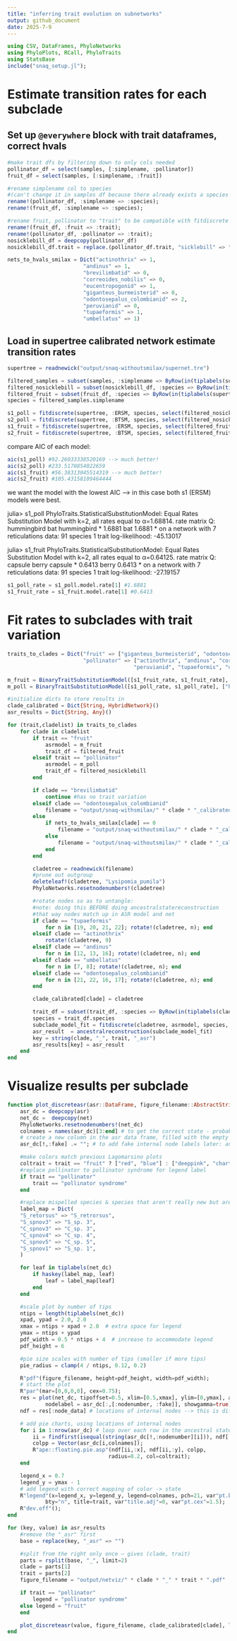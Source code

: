 ```yaml
---
title: "inferring trait evolution on subnetworks"
output: github_document
date: 2025-7-9
---
```


```julia
using CSV, DataFrames, PhyloNetworks
using PhyloPlots, RCall, PhyloTraits
using StatsBase
include("snaq_setup.jl");
```

# Estimate transition rates for each subclade

## Set up `@everywhere` block with trait dataframes, correct hvals
```julia
#make trait dfs by filtering down to only cols needed
pollinator_df = select(samples, [:simplename, :pollinator])
fruit_df = select(samples, [:simplename, :fruit])

#rename simplename col to species
#(can't change it in samples df because there already exists a species col)
rename!(pollinator_df, :simplename => :species);
rename!(fruit_df, :simplename => :species);

#rename fruit, pollinator to "trait" to be compatible with fitdiscrete
rename!(fruit_df, :fruit => :trait);
rename!(pollinator_df, :pollinator => :trait);
nosicklebill_df = deepcopy(pollinator_df)
nosicklebill_df.trait = replace.(pollinator_df.trait, "sicklebill" => "hummingbird")

nets_to_hvals_smilax = Dict("actinothrix" => 1, 
                        "andinus" => 1, 
                        "brevilimbatid" => 0,
                        "correoides_nobilis" => 0,
                        "eucentropogonid" => 1,
                        "giganteus_burmeisterid" => 0,
                        "odontosepalus_colombianid" => 2,
                        "peruvianid" => 0,
                        "tupaeformis" => 1,
                        "umbellatus" => 1)
```


## Load in supertree calibrated network estimate transition rates
```julia
supertree = readnewick("output/snaq-withoutsmilax/supernet.tre")

filtered_samples = subset(samples, :simplename => ByRow(in(tiplabels(supertree))))
filtered_nosicklebill = subset(nosicklebill_df, :species => ByRow(in(tiplabels(supertree))))
filtered_fruit = subset(fruit_df, :species => ByRow(in(tiplabels(supertree))))
species = filtered_samples.simplename

s1_poll = fitdiscrete(supertree, :ERSM, species, select(filtered_nosicklebill, :trait); optimizeQ=true)
s2_poll = fitdiscrete(supertree, :BTSM, species, select(filtered_nosicklebill, :trait); optimizeQ=true)
s1_fruit = fitdiscrete(supertree, :ERSM, species, select(filtered_fruit, :trait); optimizeQ=true)
s2_fruit = fitdiscrete(supertree, :BTSM, species, select(filtered_fruit, :trait); optimizeQ=true)
```

compare AIC of each model:
```julia
aic(s1_poll) #92.26033338520169 --> much better!
aic(s2_poll) #233.5170854022659
aic(s1_fruit) #56.38313045514319 --> much better!
aic(s2_fruit) #105.43158109464444
```

we want the model with the lowest AIC --> in this case both s1 (ERSM) models were best.

julia> s1_poll
PhyloTraits.StatisticalSubstitutionModel:
Equal Rates Substitution Model with k=2,
  all rates equal to α=1.68814.
  rate matrix Q:
       hummingbird     bat
  hummingbird       *  1.6881
       bat  1.6881       *
on a network with 7 reticulations
data:
  91 species
  1 trait
log-likelihood: -45.13017

julia> s1_fruit
PhyloTraits.StatisticalSubstitutionModel:
Equal Rates Substitution Model with k=2,
  all rates equal to α=0.64125.
  rate matrix Q:
           capsule   berry
   capsule       *  0.6413
     berry  0.6413       *
on a network with 7 reticulations
data:
  91 species
  1 trait
log-likelihood: -27.19157

```julia
s1_poll_rate = s1_poll.model.rate[1] #1.6881
s1_fruit_rate = s1_fruit.model.rate[1] #0.6413
```

# Fit rates to subclades with trait variation
```julia
traits_to_clades = Dict("fruit" => ["giganteus_burmeisterid", "odontosepalus_colombianid"], 
                        "pollinator" => ["actinothrix", "andinus", "correoides_nobilis", "giganteus_burmeisterid",
                                        "peruvianid", "tupaeformis", "umbellatus"])

m_fruit = BinaryTraitSubstitutionModel([s1_fruit_rate, s1_fruit_rate], ["berry", "capsule"]);
m_poll = BinaryTraitSubstitutionModel([s1_poll_rate, s1_poll_rate], ["hummingbird", "bat"]);

#initialize dicts to store results in
clade_calibrated = Dict{String, HybridNetwork}()
asr_results = Dict{String, Any}()

for (trait,cladelist) in traits_to_clades
    for clade in cladelist
        if trait == "fruit"
            asrmodel = m_fruit
            trait_df = filtered_fruit
        elseif trait == "pollinator"
            asrmodel = m_poll
            trait_df = filtered_nosicklebill
        end

        if clade == "brevilimbatid"
            continue #has no trait variation
        elseif clade == "odontosepalus_colombianid"
            filename = "output/snaq-withsmilax/" * clade * "_calibratednet.tre"
        else
            if nets_to_hvals_smilax[clade] == 0
                filename = "output/snaq-withoutsmilax/" * clade * "_calibratedtree.tre"
            else
                filename = "output/snaq-withoutsmilax/" * clade * "_calibratednet.tre"
            end
        end

        cladetree = readnewick(filename)
        #prune out outgroup
        deleteleaf!(cladetree, "Lysipomia_pumila")
        PhyloNetworks.resetnodenumbers!(cladetree)

        #rotate nodes so as to untangle:
        #note: doing this BEFORE doing ancestralstatereconstruction
        #that way nodes match up in ASR model and net
        if clade == "tupaeformis"
            for n in [19, 20, 21, 22]; rotate!(cladetree, n); end
        elseif clade == "actinothrix"
            rotate!(cladetree, 9)
        elseif clade == "andinus"
            for n in [12, 13, 16]; rotate!(cladetree, n); end
        elseif clade == "umbellatus"
            for n in [7, 8]; rotate!(cladetree, n); end
        elseif clade == "odontosepalus_colombianid"
            for n in [21, 22, 16, 17]; rotate!(cladetree, n); end
        end

        clade_calibrated[clade] = cladetree

        trait_df = subset(trait_df, :species => ByRow(in(tiplabels(cladetree))))
        species = trait_df.species
        subclade_model_fit = fitdiscrete(cladetree, asrmodel, species, select(trait_df, :trait))
        asr_result  = ancestralreconstruction(subclade_model_fit)
        key = string(clade, "_", trait, "_asr")
        asr_results[key] = asr_result
    end
end
```

# Visualize results per subclade

```julia
function plot_discreteasr(asr::DataFrame, figure_filename::AbstractString, net::HybridNetwork, trait::AbstractString)
    asr_dc = deepcopy(asr)
    net_dc =  deepcopy(net)
    PhyloNetworks.resetnodenumbers!(net_dc)
    colnames = names(asr_dc)[3:end] # to get the correct state - probability match
    # create a new column in the asr data frame, filled with the empty string ""
    asr_dc[!,:fake] .= ""; # to add fake internal node labels later: and extract their positions

    #make colors match previous Lagomarsino plots
    coltrait = trait == "fruit" ? ["red", "blue"] : ["deeppink", "chartreuse4"]
    #replace pollinator to pollinator syndrome for legend label
    if trait == "pollinator"
        trait == "pollinator syndrome"
    end

    #replace mispelled species & species that aren't really new but aren't id'ed
    label_map = Dict(
    "S_retorsus" => "S_retrorsus",
    "S_spnov3" => "S_sp. 3",
    "C_spnov3" => "C_sp. 3",
    "C_spnov4" => "C_sp. 4",
    "C_spnov5" => "C_sp. 5",
    "S_spnov1" => "S_sp. 1",
    )

    for leaf in tiplabels(net_dc)
        if haskey(label_map, leaf)
            leaf = label_map[leaf]
        end
    end

    #scale plot by number of tips
    ntips = length(tiplabels(net_dc))
    xpad, ypad = 2.0, 2.0
    xmax = ntips + xpad + 2.0  # extra space for legend
    ymax = ntips + ypad
    pdf_width = 0.5 * ntips + 4  # increase to accommodate legend
    pdf_height = 6

    #pie size scales with number of tips (smaller if more tips)
    pie_radius = clamp(4 / ntips, 0.12, 0.2)

    R"pdf"(figure_filename, height=pdf_height, width=pdf_width);
    # start the plot
    R"par"(mar=[0,0,0,0], cex=0.75);
    res = plot(net_dc, tipoffset=0.5, xlim=[0.5,xmax], ylim=[0,ymax], arrowlen=0.15,
            nodelabel = asr_dc[:,[:nodenumber, :fake]], showgamma=true);
    ndf = res[:node_data] # locations of internal nodes --> this is different depending on PhyloPlots version

    # add pie charts, using locations of internal nodes
    for i in 1:nrow(asr_dc) # loop over each row in the ancestral state reconstruction data frame
        ii = findfirst(isequal(string(asr_dc[!,:nodenumber][i])), ndf[!,:num]);
        colpp = Vector(asr_dc[i,colnames]);    
        R"ape::floating.pie.asp"(ndf[ii,:x], ndf[ii,:y], colpp,
                                radius=0.2, col=coltrait);
    end

    legend_x = 0.7
    legend_y = ymax - 1
    # add legend with correct mapping of color -> state
    R"legend"(x=legend_x, y=legend_y, legend=colnames, pch=21, var"pt.bg"=coltrait,
            bty="n", title=trait, var"title.adj"=0, var"pt.cex"=1.5);
    R"dev.off"();
end
```

```julia
for (key, value) in asr_results
    #remove the "_asr" first
    base = replace(key, "_asr" => "")

    #split from the right only once — gives (clade, trait)
    parts = rsplit(base, "_", limit=2)
    clade = parts[1]
    trait = parts[2]
    figure_filename = "output/netviz/" * clade * "_" * trait * ".pdf"

    if trait == "pollinator"
        legend = "pollinator syndrome"
    else legend = "fruit"
    end

    plot_discreteasr(value, figure_filename, clade_calibrated[clade], legend)
end
```